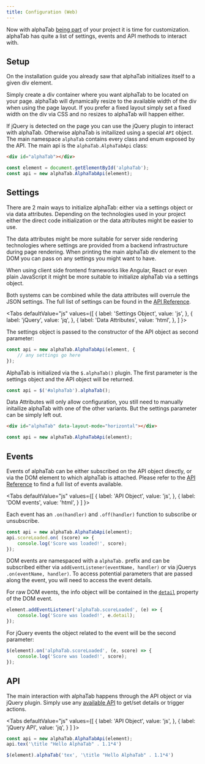 ```yaml
---
title: Configuration (Web)
---
```


Now with alphaTab [being part](/docs/getting-started/installation-web) of your project it is time for customization.
alphaTab has quite a list of settings, events and API methods to interact with.

## Setup

On the installation guide you already saw that alphaTab initializes itself to a given div element. 

Simply create a div container where you want alphaTab to be located on your page. alphaTab will dynamically resize
to the available width of the div when using the page layout. If you prefer a fixed layout simply set a fixed width on the div via CSS
and no resizes to alphaTab will happen either. 

If jQuery is detected on the page you can use the jQuery plugin to interact with alphaTab. Otherwise alphaTab is initailized using a special `API`
object. The main namespace `alphaTab` contains every class and enum exposed by the API. The main api is the `alphaTab.AlphaTabApi`
class:

```html
<div id="alphaTab"></div>
```
```js
const element = document.getElementById('alphaTab');
const api = new alphaTab.AlphaTabApi(element);
```

## Settings

There are 2 main ways to initialize alphaTab: either via a settings object or via data attributes. 
Depending on the technologies used in your project either the direct code initialization or the data attributes might be easier to use. 

The data attributes might be more suitable for server side rendering technologies where settings are provided from a backend infrastructure
during page rendering. When printing the main alphaTab div element to the DOM you can pass on any settings you might want to have. 

When using client side frontend frameworks like Angular, React or even plain JavaScript it might be more suitable to initialize alphaTab
via a settings object. 

Both systems can be combined while the data attributes will overrule the JSON settings. 
The full list of settings can be found in the [API Reference](/docs/reference/settings). 


<Tabs
  defaultValue="js"
  values={[
    { label: 'Settings Object', value: 'js', },
    { label: 'jQuery', value: 'jq', },
    { label: 'Data Attributes', value: 'html', },
  ]
}>
<TabItem value="js">

The settings object is passed to the constructor of the API object as second parameter: 

```js
const api = new alphaTab.AlphaTabApi(element, {
    // any settings go here    
});
```

</TabItem>
<TabItem value="jq">

AlphaTab is initialized via the `$.alphaTab()` plugin. The first parameter is the settings object and the API object will be returned. 

```js
const api = $('#alphaTab').alphaTab();
```

</TabItem>
<TabItem value="html">

Data Attributes will only allow configuration, you still need to manually initailize alphaTab with one of the other variants. 
But the settings parameter can be simply left out. 

```html
<div id="alphaTab" data-layout-mode="horizontal"></div>
```
```js
const api = new alphaTab.AlphaTabApi(element);
```

</TabItem>
</Tabs>

## Events

Events of alphaTab can be either subscribed on the API object directly, or via the DOM element to which alphaTab is attached. 
Please refer to the [API Reference](/docs/reference/api) to find a full list of events available.

<Tabs
  defaultValue="js"
  values={[
    { label: 'API Object', value: 'js', },
    { label: 'DOM events', value: 'html', }
  ]
}>
<TabItem value="js">

Each event has an `.on(handler)` and `.off(handler)` function to subscribe or unsubscribe. 

```js
const api = new alphaTab.AlphaTabApi(element);
api.scoreLoaded.on( (score) => {
    console.log('Score was loaded!', score);
});
```

</TabItem>
<TabItem value="html">

DOM events are namespaced with a `alphaTab.` prefix and can be subscribed either via `addEventListener(eventName, handler)` or via jQuerys `.on(eventName, handler)`.
To access potential parameters that are passed along the event, you will need to access the event details. 

For raw DOM events, the info object will be contained in the [`detail`](https://developer.mozilla.org/en-US/docs/Web/API/CustomEvent/detail) property of the DOM event. 

```js
element.addEventListener('alphaTab.scoreLoaded', (e) => {
    console.log('Score was loaded!', e.detail);
});
```

For jQuery events the object related to the event will be the second parameter: 

```js
$(element).on('alphaTab.scoreLoaded', (e, score) => {
    console.log('Score was loaded!', score);
});
```

</TabItem>
</Tabs>

## API

The main interaction with alphaTab happens through the API object or via jQuery plugin. 
Simply use any [available API](/docs/reference/api) to get/set details or trigger actions. 

<Tabs
  defaultValue="js"
  values={[
    { label: 'API Object', value: 'js', },
    { label: 'jQuery API', value: 'jq', }
  ]
}>
<TabItem value="js">

```js
const api = new alphaTab.AlphaTabApi(element);
api.tex('\title "Hello AlphaTab" . 1.1*4')
```

</TabItem>
<TabItem value="jq">

```js
$(element).alphaTab('tex', '\title "Hello AlphaTab" . 1.1*4')
```

</TabItem>

</Tabs>
